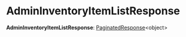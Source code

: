 
# AdminInventoryItemListResponse

 **AdminInventoryItemListResponse**: [PaginatedResponse](../types.HttpTypes.PaginatedResponse/page.mdx)&#60;object&#62;
